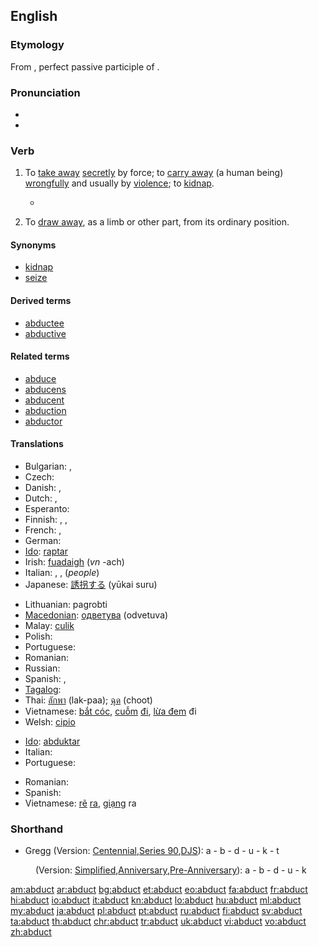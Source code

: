 ==English==

===Etymology===
From {{etyl|la}} {{term|abductus||lang=la}}, perfect passive participle of {{term|abduco|abdūcō|lang=la|take away; seduce}}.

===Pronunciation===
* {{IPA|/æbˈdʌkt/}}
* {{rhymes|ʌkt}}

===Verb===
{{en-verb}}

# {{transitive}} To [[take away]] [[secretly]] by force; to [[carry away]] (a human being) [[wrongfully]] and usually by [[violence]]; to [[kidnap]].
#*{{quote-book
|year=1904
|author=Jules Verne
|title=The Master of the World
|chapter=16
|url=http://ebooks.adelaide.edu.au/v/verne/jules/v52mw/chapter16.html
|passage=That same night he had by force abducted the president and the secretary of the club, and had taken them, much against their will upon a voyage in the wonderful air-ship, the “Albatross,” which he had constructed.}}
# {{transitive|anatomy}} To [[draw away]], as a limb or other part, from its ordinary position.

====Synonyms====
* [[kidnap]]
* [[seize]]

====Derived terms====
* [[abductee]]
* [[abductive]]

====Related terms====
* [[abduce]]
* [[abducens]]
* [[abducent]]
* [[abduction]]
* [[abductor]]

====Translations====
{{trans-top|to take away}}
* Bulgarian: {{t|bg|отвличам}}, {{t|bg|похищавам}}
* Czech: {{t-|cs|unést}}
* Danish: {{t|da|bortføre}}, {{t|da|kidnappe}}
* Dutch: {{t+|nl|ontvoeren}}, {{t+|nl|kidnappen}}
* Esperanto: {{t-|eo|forrabi|xs=Esperanto}}
* Finnish: {{t-|fi|siepata}}, {{t+|fi|ryöstää}}, {{t+|fi|abduktoida}}
* French: {{t+|fr|enlever}}, {{t+|fr|ravir}}
* German: {{t+|de|entführen}}
* [[Ido]]: [[raptar]]
* Irish: [[fuadaigh]] (''vn'' -ach)
* Italian: {{t+|it|sottrarre}}, {{t-|it|sequestrare}}, {{t+|it|rapire}} (''people'')
* Japanese: [[誘拐する]] (yūkai suru)
{{trans-mid}}
* Lithuanian: pagrobti
* [[Macedonian]]: [[одветува]] (odvetuva)
* Malay: [[culik]]
* Polish: {{t|pl|uprowadzić}}
* Portuguese: {{t-|pt|raptar}}
* Romanian: {{t|ro|răpi}}
* Russian: {{t+|ru|похитить}}
* Spanish: {{t+|es|raptar}}, {{t|es|secuestrar}}
* [[Tagalog]]: {{t|tl|dukot}}
* Thai: [[ลักพา]] (lak-paa); [[ฉุด]] (choot)
* Vietnamese: [[bắt cóc]], [[cuỗm]] [[đi]], [[lừa đem]] đi
* Welsh: [[cipio]]
{{trans-bottom}}

{{trans-top|to draw away from its ordinary position}}
* [[Ido]]: [[abduktar]]
* Italian: {{t+|it|abdurre}}
* Portuguese: {{t+|pt|abduzir}}
{{trans-mid}}
* Romanian: {{t|ro|abduce}}
* Spanish: {{t+|es|abducir}}
* Vietnamese: [[rẽ]] [[ra]], [[giạng]] ra
{{trans-bottom}}

===Shorthand===

* Gregg (Version: [http://en.wikipedia.org/wiki/Gregg_Shorthand#Centennial_Gregg_Shorthand Centennial],[http://en.wikipedia.org/wiki/Gregg_Shorthand#Series_90_Gregg_Shorthand  Series 90],[http://en.wikipedia.org/wiki/Gregg_Shorthand#Diamond_Jubilee_Gregg_Shorthand  DJS]): a - b - d - u - k - t
: (Version: [http://en.wikipedia.org/wiki/Gregg_Shorthand#Simplified_Gregg_Shorthand Simplified],[http://en.wikipedia.org/wiki/Gregg_Shorthand#Anniversary_Gregg_Shorthand Anniversary],[http://en.wikipedia.org/wiki/Gregg_Shorthand#Pre-Anniversary_Gregg_Shorthand Pre-Anniversary]): a - b - d - u - k

[[am:abduct]]
[[ar:abduct]]
[[bg:abduct]]
[[et:abduct]]
[[eo:abduct]]
[[fa:abduct]]
[[fr:abduct]]
[[hi:abduct]]
[[io:abduct]]
[[it:abduct]]
[[kn:abduct]]
[[lo:abduct]]
[[hu:abduct]]
[[ml:abduct]]
[[my:abduct]]
[[ja:abduct]]
[[pl:abduct]]
[[pt:abduct]]
[[ru:abduct]]
[[fi:abduct]]
[[sv:abduct]]
[[ta:abduct]]
[[th:abduct]]
[[chr:abduct]]
[[tr:abduct]]
[[uk:abduct]]
[[vi:abduct]]
[[vo:abduct]]
[[zh:abduct]]